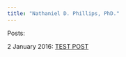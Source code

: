 ```yaml
---
title: "Nathaniel D. Phillips, PhD."
---
```




Posts:


2 January 2016: [TEST POST](www.ndphillips.github.io/blog/TestPost.html)